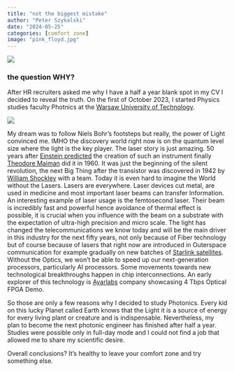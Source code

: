 ```yaml
---
title: "not the biggest mistake"
author: "Peter Szykalski"
date: "2024-05-25"
categories: [comfort zone]
image: "pink_floyd.jpg"
---
```


![](pink_floyd.jpg)

### the question WHY?

After HR recruiters asked me why I have a half a year blank spot in my CV I decided to reveal the truth. On the first of October 2023, I started Physics studies faculty Photnics at the [Warsaw University of Technology](https://eng.pw.edu.pl).

![](my_photonics_id.jpg){.lightbox}

My dream was to follow Niels Bohr's footsteps but really, the power of Light convinced me. IMHO the discovery world right now is on the quantum level size where the light is the key player. The laser story is just amazing. 50 years after [Einstein predicted](https://www.britannica.com/technology/laser/History) the creation of such an instrument finally [Theodore Maiman](https://en.wikipedia.org/wiki/Laser) did it in 1960. It was just the beginning of the silent revolution, the next Big Thing after the transistor was discovered in 1942  by [William Shockley](https://pl.wikipedia.org/wiki/William_Shockley) with a team. Today it is even hard to imagine the World without the Lasers. Lasers are everywhere. Laser devices cut metal, are used in medicine and most important laser beams can transfer Information. An interesting example of laser usage is the femtosecond laser. Their beam is incredibly fast and powerful hence avoidance of thermal effect is possible, it is crucial when you influence with the beam on a substrate with the expectation of ultra-high precision and micro scale. The light has changed the telecommunications we know today and will be the main driver in this industry for the next fifty years, not only because of Fiber technology but of course because of lasers that right now are introduced in Outerspace communication for example gradually on new batches of [Starlink satellites](https://hackaday.com/2024/02/05/starlinks-inter-satellite-laser-links-are-setting-new-record-with-42-million-gb-per-day). Without the Optics, we won't be able to speed up our next-generation processors, particularly AI processors. Some movements towards new technological breakthroughs happen in chip interconnections. An early explorer of this technology is [Ayarlabs](https://ayarlabs.com) company showcasing 4 Tbps Optical FPGA Demo. 

So those are only a few reasons why I decided to study Photonics. Every kid on this lucky Planet called Earth knows that the Light it is a source of energy for every living plant or creature and is indispensable. Nevertheless, my plan to become the next photonic engineer has finished after half a year. Studies were possible only in full-day mode and I could not find a job that allowed me to share my scientific desire.

Overall conclusions? It's healthy to leave your comfort zone and try something else.
